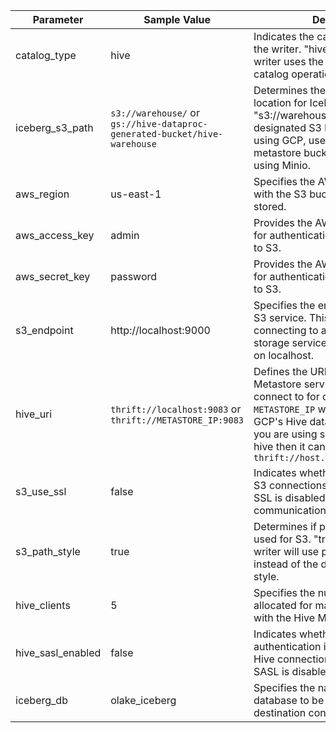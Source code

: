 | Parameter         | Sample Value                     | Description                                                                                                                                           |
|-------------------|----------------------------------|-------------------------------------------------------------------------------------------------------------------------------------------------------|
| catalog_type      | hive                             | Indicates the catalog type used by the writer. "hive" means that the writer uses the Hive Metastore for catalog operations.                           |
| iceberg_s3_path   | `s3://warehouse/` or `gs://hive-dataproc-generated-bucket/hive-warehouse`                | Determines the S3 path or storage location for Iceberg data. The value "s3://warehouse/" represents the designated S3 bucket or directory. If using GCP, use dataproc hive metastore bucket. Use `s3a://` if using Minio.         |
| aws_region        | us-east-1                        | Specifies the AWS region associated with the S3 bucket where the data is stored.                                                                     |
| aws_access_key    | admin                            | Provides the AWS access key used for authentication when connecting to S3.                                                                         |
| aws_secret_key    | password                         | Provides the AWS secret key used for authentication when connecting to S3.                                                                         |
| s3_endpoint       | http://localhost:9000            | Specifies the endpoint URL for the S3 service. This may be used when connecting to an S3-compatible storage service like MinIO running on localhost. |
| hive_uri          | `thrift://localhost:9083` or `thrift://METASTORE_IP:9083`          | Defines the URI of the Hive Metastore service that the writer will connect to for catalog interactions. `METASTORE_IP` will be provided by GCP's Hive dataproc metastore. If you are using separate docker for hive then it can be `thrift://host.docker.internal:9083`                                             |
| s3_use_ssl        | false                            | Indicates whether SSL is enabled for S3 connections. "false" means that SSL is disabled for these communications.                                   |
| s3_path_style     | true                             | Determines if path-style access is used for S3. "true" means that the writer will use path-style addressing instead of the default virtual-hosted style. |
| hive_clients      | 5                                | Specifies the number of Hive clients allocated for managing interactions with the Hive Metastore.                                                    |
| hive_sasl_enabled | false                            | Indicates whether SASL authentication is enabled for the Hive connection. "false" means that SASL is disabled.                                       |
| iceberg_db        | olake_iceberg                    | Specifies the name of the Iceberg database to be used by the destination configuration.                                                                 |